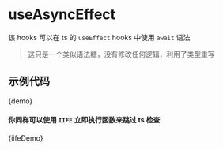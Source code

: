 
# useAsyncEffect

该 hooks 可以在 ts 的 `useEffect` hooks 中使用 `await` 语法

> 这只是一个类似语法糖，没有修改任何逻辑，利用了类型重写

## 示例代码

<CodeBlock>{demo}</CodeBlock>

#### 你同样可以使用 `IIFE` 立即执行函数来跳过 ts 检查

<CodeBlock>{iifeDemo}</CodeBlock>
